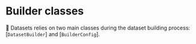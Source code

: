 # Builder classes

🤗 Datasets relies on two main classes during the dataset building process: [`DatasetBuilder`] and [`BuilderConfig`].

